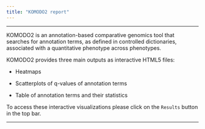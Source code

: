 ```yaml
---
title: "KOMODO2 report"
---
```


***

KOMODO2 is an annotation-based comparative genomics tool that searches for annotation terms, as defined in controlled dictionaries, associated with a quantitative phenotype across phenotypes.

KOMODO2 provides three main outputs as interactive HTML5 files:

 - Heatmaps

 - Scatterplots of q-values of annotation terms

 - Table of annotation terms and their statistics

To access these interactive visualizations please click on the `Results` button in the top bar.

***

